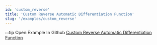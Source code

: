 ```yaml
---
id: 'custom_reverse'
title: 'Custom Reverse Automatic Differentiation Function'
slug: '/examples/custom_reverse'
---
```


<README />

:::tip Open Example In Github
[Custom Reverse Automatic Differentiation Function](https://github.com/facebookresearch/diffkt/tree/main/kotlin/examples/src/main/kotlin/examples/customReverse)
